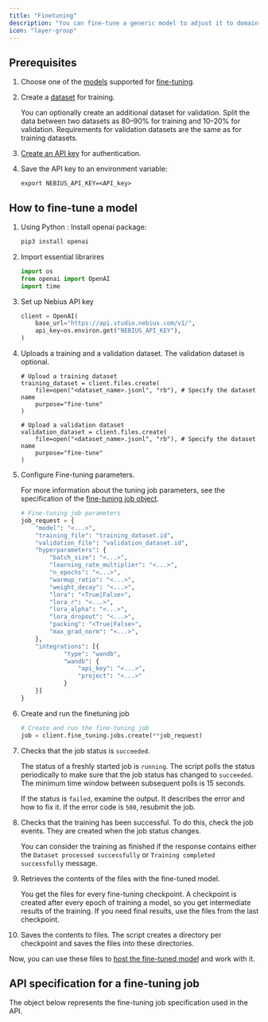 ```yaml
---
title: "Finetuning"
description: "You can fine-tune a generic model to adjust it to domain-specific tasks. By using fine-tuning in Nebius AI Studio, you can also save costs on training a model: using datasets costs cheaper than using numerous prompts."
icon: "layer-group"
---
```


## **Prerequisites**

1. Choose one of the [models](https://docs.nebius.com/studio/fine-tuning/models) supported for [fine-tuning](https://docs.nebius.com/studio/fine-tuning).
2. Create a [dataset](https://docs.nebius.com/studio/fine-tuning/datasets) for training.

   You can optionally create an additional dataset for validation. Split the data between two datasets as 80–90% for training and 10–20% for validation. Requirements for validation datasets are the same as for training datasets.
3. [Create an API key](https://docs.nebius.com/studio/api/authentication) for authentication.
4. Save the API key to an environment variable: 

   ```
   export NEBIUS_API_KEY=<API_key>
   ```

## **How to fine-tune a model**

1. Using Python : Install openai package:

   ```python
   pip3 install openai
   ```
2. Import essential librarires

   ```python
   import os
   from openai import OpenAI
   import time
   ```
3. Set up Nebius API key

   ```python
   client = OpenAI(
       base_url="https://api.studio.nebius.com/v1/",
       api_key=os.environ.get("NEBIUS_API_KEY"),
   )
   ```
4. Uploads a training and a validation dataset. The validation dataset is optional.

   ```
   # Upload a training dataset
   training_dataset = client.files.create(
       file=open("<dataset_name>.jsonl", "rb"), # Specify the dataset name
       purpose="fine-tune"
   )
   
   # Upload a validation dataset
   validation_dataset = client.files.create(
       file=open("<dataset_name>.jsonl", "rb"), # Specify the dataset name
       purpose="fine-tune"
   )
   ```
5. Configure Fine-tuning parameters.

   For more information about the tuning job parameters, see the specification of the [fine-tuning job object](https://docs.nebius.com/studio/fine-tuning/how-to-fine-tune#job-specs).

   ```python
   # Fine-tuning job parameters
   job_request = {
       "model": "<...>",
       "training_file": "training_dataset.id",
       "validation_file": "validation_dataset.id",
       "hyperparameters": {
           "batch_size": "<...>",
           "learning_rate_multiplier": "<...>",
           "n_epochs": "<...>",
           "warmup_ratio": "<...>",
           "weight_decay": "<...>",
           "lora": "<True|False>",
           "lora_r": "<...>",
           "lora_alpha": "<...>",
           "lora_dropout": "<...>",
           "packing": "<True|False>",
           "max_grad_norm": "<...>",
       },
       "integrations": [{
               "type": "wandb",
               "wandb": {
                   "api_key": "<...>",
                   "project": "<...>"
               }
       }]
   }
   ```
6. Create and run the finetuning job

   ```python
   # Create and run the fine-tuning job
   job = client.fine_tuning.jobs.create(**job_request)
   ```


1. Checks that the job status is `succeeded`.

   The status of a freshly started job is `running`. The script polls the status periodically to make sure that the job status has changed to `succeeded`. The minimum time window between subsequent polls is 15 seconds.

   If the status is `failed`, examine the output. It describes the error and how to fix it. If the error code is `500`, resubmit the job.
2. Checks that the training has been successful. To do this, check the job events. They are created when the job status changes.

   You can consider the training as finished if the response contains either the `Dataset processed successfully` or `Training completed successfully` message.
3. Retrieves the contents of the files with the fine-tuned model.

   You get the files for every fine-tuning checkpoint. A checkpoint is created after every epoch of training a model, so you get intermediate results of the training. If you need final results, use the files from the last checkpoint.
4. Saves the contents to files. The script creates a directory per checkpoint and saves the files into these directories.

Now, you can use these files to [host the fine-tuned model](https://docs.nebius.com/studio/fine-tuning/host-model) and work with it.

## **API specification for a fine-tuning job**

The object below represents the fine-tuning job specification used in the API.
